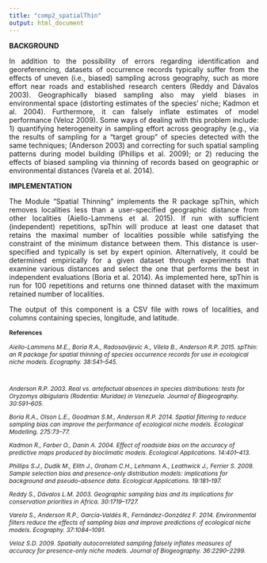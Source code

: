 ```yaml
---
title: "comp2_spatialThin"
output: html_document
---
```

**BACKGROUND**
<p align="justify">
In addition to the possibility of errors regarding identification and georeferencing, datasets of occurrence records typically suffer from the effects of uneven (i.e., biased) sampling across geography, such as more effort near roads and established research centers (Reddy and Dávalos 2003). Geographically biased sampling also may yield biases in environmental space (distorting estimates of the species’ niche; Kadmon et al. 2004). Furthermore, it can falsely inflate estimates of model performance (Veloz 2009). Some ways of dealing with this problem include: 1) quantifying heterogeneity in sampling effort across geography (e.g., via the results of sampling for a “target group” of species detected with the same techniques; (Anderson 2003) and correcting for such spatial sampling patterns during model building (Phillips et al. 2009); or 2) reducing the effects of biased sampling via thinning of records based on geographic or environmental distances (Varela et al. 2014).  
</p>
**IMPLEMENTATION**
<p align="justify">
The Module “Spatial Thinning” implements the R package spThin, which removes localities less than a user-specified geographic distance from other localities (Aiello-Lammens et al. 2015). If run with sufficient (independent) repetitions, spThin will produce at least one dataset that retains the maximal number of localities possible while satisfying the constraint of the minimum distance between them. This distance is user-specified and typically is set by expert opinion. Alternatively, it could be determined empirically for a given dataset through experiments that examine various distances and select the one that performs the best in independent evaluations (Boria et al. 2014). As implemented here, spThin is run for 100 repetitions and returns one thinned dataset with the maximum retained number of localities.  
</p>
<p align="justify">
The output of this component is a CSV file with rows of localities, and columns containing species,
longitude, and latitude.
</p>

<p align="justify">
<div style="font-size:9pt;font-weight:bold">References</div><p>
<div style="font-size:9pt;font-style:italic">
Aiello-Lammens M.E., Boria R.A., Radosavljevic A., Vilela B., Anderson R.P. 2015. spThin: an R package for spatial thinning of species occurrence records for use in ecological niche models. Ecography. 38:541–545.<p><br>

Anderson R.P. 2003. Real vs. artefactual absences in species distributions: tests for Oryzomys albigularis (Rodentia: Muridae) in Venezuela. Journal of Biogeography. 30:591–605.<p>

Boria R.A., Olson L.E., Goodman S.M., Anderson R.P. 2014. Spatial filtering to reduce sampling bias can improve the performance of ecological niche models. Ecological Modelling. 275:73–77.<p>

Kadmon R., Farber O., Danin A. 2004. Effect of roadside bias on the accuracy of predictive maps produced by bioclimatic models. Ecological Applications. 14:401–413.<p>

Phillips S.J., Dudík M., Elith J., Graham C.H., Lehmann A., Leathwick J., Ferrier S. 2009. Sample selection bias and presence-only distribution models: implications for background and pseudo-absence data. Ecological Applications. 19:181–197.<p>

Reddy S., Dávalos L.M. 2003. Geographic sampling bias and its implications for conservation priorities in Africa. 30:1719–1727.<p>

Varela S., Anderson R.P., García-Valdés R., Fernández-González F. 2014. Environmental filters reduce the effects of sampling bias and improve predictions of ecological niche models. Ecography. 37:1084–1091.<p>

Veloz S.D. 2009. Spatially autocorrelated sampling falsely inflates measures of accuracy for presence-only niche models. Journal of Biogeography. 36:2290–2299.<p>
</div>
